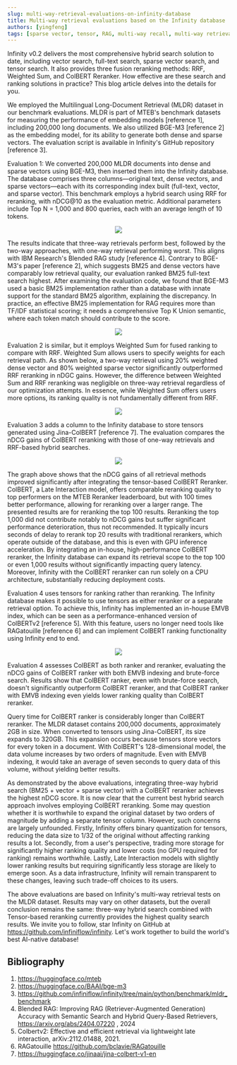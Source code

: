 ```yaml
---
slug: multi-way-retrieval-evaluations-on-infinity-database
title: Multi-way retrieval evaluations based on the Infinity database
authors: [yingfeng]
tags: [sparse vector, tensor, RAG, multi-way recall, multi-way retrieval, ColBERT,]
---
```



Infinity v0.2 delivers the most comprehensive hybrid search solution to date, including vector search, full-text search, sparse vector search, and tensor search. It also provides three fusion reranking methods: RRF, Weighted Sum, and ColBERT Reranker. How effective are these search and ranking solutions in practice? This blog article delves into the details for you.<!--truncate--> 

We employed the Multilingual Long-Document Retrieval (MLDR) dataset in our benchmark evaluations. MLDR is part of MTEB's benchmark datasets for measuring the performance of embedding models [reference 1], including 200,000 long documents. We also utilized BGE-M3 [reference 2] as the embedding model, for its ability to generate both dense and sparse vectors. The evaluation script is available in Infinity's GitHub repository [reference 3].

Evaluation 1: We converted 200,000 MLDR documents into dense and sparse vectors using BGE-M3, then inserted them into the Infinity database. The database comprises three columns—original text, dense vectors, and sparse vectors—each with its corresponding index built (full-text, vector, and sparse vector). This benchmark employs a hybrid search using RRF for reranking, with nDCG@10 as the evaluation metric. Additional parameters include Top N = 1,000 and 800 queries, each with an average length of 10 tokens.


<center>
<img src={ndcg1} style={{width: 800}} />
</center>

The results indicate that three-way retrievals perform best, followed by the two-way approaches, with one-way retrieval performing worst. This aligns with IBM Research's Blended RAG study [reference 4]. Contrary to BGE-M3's paper [reference 2], which suggests BM25 and dense vectors have comparably low retrieval quality, our evaluation ranked BM25 full-text search highest. After examining the evaluation code, we found that BGE-M3 used a basic BM25 implementation rather than a database with innate support for the standard BM25 algorithm, explaining the discrepancy. In practice, an effective BM25 implementation for RAG requires more than TF/IDF statistical scoring; it needs a comprehensive Top K Union semantic, where each token match should contribute to the score.

<center>
<img src={table3} style={{width: 800}} />
</center>

Evaluation 2 is similar, but it employs Weighted Sum for fused ranking to compare with RRF. Weighted Sum allows users to specify weights for each retrieval path. As shown below, a two-way retrieval using 20% weighted dense vector and 80% weighted sparse vector significantly outperformed RRF reranking in nDGC gains. However, the difference between Weighted Sum and RRF reranking was negligible on three-way retrieval regardless of our optimization attempts. In essence, while Weighted Sum offers users more options, its ranking quality is not fundamentally different from RRF.

<center>
<img src={ndcg2} style={{width: 800}} />
</center>

Evaluation 3 adds a column to the Infinity database to store tensors generated using Jina-ColBERT [reference 7]. The evaluation compares the nDCG gains of ColBERT reranking with those of one-way retrievals and RRF-based hybrid searches.

<center>
<img src={ndcg3} style={{width: 800}} />
</center>

The graph above shows that the nDCG gains of all retrieval methods improved significantly after integrating the tensor-based ColBERT Reranker. ColBERT, a Late Interaction model, offers comparable reranking quality to top performers on the MTEB Reranker leaderboard, but with 100 times better performance, allowing for reranking over a larger range. The presented results are for reranking the top 100 results. Reranking the top 1,000 did not contribute notably to nDCG gains but suffer significant performance deterioration, thus not recommended. It typically incurs seconds of delay to rerank top 20 results with traditional rerankers, which operate outside of the database, and this is even with GPU inference acceleration. By integrating an in-house,  high-performance ColBERT reranker, the Infinity database can expand its retrieval scope to the top 100 or even 1,000 results without significantly impacting query latency. Moreover, Infinity with the ColBERT reranker can run solely on a CPU architecture, substantially reducing deployment costs.

Evaluation 4 uses tensors for ranking rather than reranking. The Infinity database makes it possible to use tensors as either reranker or a separate retrieval option. To achieve this, Infinity has implemented an in-house EMVB index, which can be seen as a performance-enhanced version of ColBERTv2 [reference 5]. With this feature, users no longer need tools like RAGatouille [reference 6] and can implement ColBERT ranking functionality using Infinity end to end.

<center>
<img src={ndcg4} style={{width: 800}} />
</center>

Evaluation 4 assesses ColBERT as both ranker and reranker, evaluating the nDCG gains of ColBERT ranker with both EMVB indexing and brute-force search. Results show that ColBERT ranker, even with brute-force search, doesn't significantly outperform ColBERT reranker, and that ColBERT ranker with EMVB indexing even yields lower ranking quality than ColBERT reranker. 

Query time for ColBERT ranker is considerably longer than ColBERT reranker. The MLDR dataset contains 200,000 documents, approximately 2GB in size. When converted to tensors using Jina-ColBERT, its size expands to 320GB. This expansion occurs because tensors store vectors for every token in a document. With ColBERT's 128-dimensional model, the data volume increases by two orders of magnitude. Even with EMVB indexing, it would take an average of seven seconds to query data of this volume, without yielding better results.

As demonstrated by the above evaluations, integrating three-way hybrid search (BM25 + vector + sparse vector) with a ColBERT reranker achieves the highest nDCG score. It is now clear that the current best hybrid search approach involves employing ColBERT reranking. Some may question whether it is worthwhile to expand the original dataset by two orders of magnitude by adding a separate tensor column. However, such concerns are largely unfounded. Firstly, Infinity offers binary quantization for tensors, reducing the data size to 1/32 of the original without affecting ranking results a lot. Secondly, from a user's perspective, trading more storage for significantly higher ranking quality and lower costs (no GPU required for ranking) remains worthwhile. Lastly, Late Interaction models with slightly lower ranking results but requiring significantly less storage are likely to emerge soon. As a data infrastructure, Infinity will remain transparent to these changes, leaving such trade-off choices to its users.

The above evaluations are based on Infinity's multi-way retrieval tests on the MLDR dataset. Results may vary on other datasets, but the overall conclusion remains the same: three-way hybrid search combined with Tensor-based reranking currently provides the highest quality search results. We invite you to follow, star Infinity on GitHub at https://github.com/infiniflow/infinity. Let's work together to build the world's best AI-native database!

## Bibliography

1. https://huggingface.co/mteb
2. https://huggingface.co/BAAI/bge-m3
3. https://github.com/infiniflow/infinity/tree/main/python/benchmark/mldr_benchmark
4. Blended RAG: Improving RAG (Retriever-Augmented Generation) Accuracy with Semantic Search and Hybrid Query-Based Retrievers, https://arxiv.org/abs/2404.07220 , 2024
5. Colbertv2: Effective and efficient retrieval via lightweight late interaction, arXiv:2112.01488, 2021.
6. RAGatouille https://github.com/bclavie/RAGatouille 
7. https://huggingface.co/jinaai/jina-colbert-v1-en 